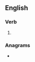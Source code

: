 ==English==

===Verb===
{{head|en|verb form}}

# {{present participle of|madefy|lang=en|nocat=1}}

===Anagrams===
* {{anagrams|en|a=adefgimny|demagnify}}